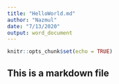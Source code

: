 ---
title: "HelloWorld.md"
author: "Nazmul"
date: "7/13/2020"
output: word_document
---

```{r setup, include=FALSE}
knitr::opts_chunk$set(echo = TRUE)
```

## This is a markdown file